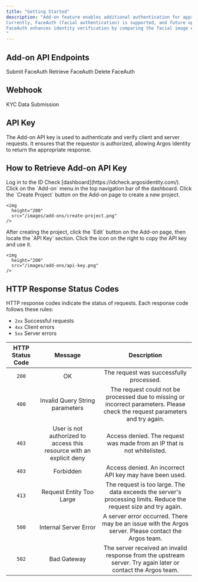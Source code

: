 ```yaml
---
title: "Getting Started"
description: "Add-on feature enables additional authentication for approved submissions in customer projects. 
Currently, FaceAuth (facial authentication) is supported, and future updates will introduce additional verification methods such as identity documents, official papers, and certificates.
FaceAuth enhances identity verification by comparing the facial image extracted from the submitted ID during the ID Check process with the user's submitted facial image.
"
---
```


## Add-on API Endpoints

<CardGroup cols={3}>
  <Card title="POST/FaceAuth" icon="person-circle-plus" href="/add-on/en/post-faceauth">
    Submit FaceAuth
  </Card>
  <Card title="GET/FaceAuth" icon="person-circle-check" href="/add-on/en/get-faceauth">
    Retrieve FaceAuth
  </Card>
  <Card title="DELETE/FaceAuth" icon="person-circle-xmark" href="/add-on/en/delete-faceauth">
    Delete FaceAuth
  </Card>
</CardGroup>

## Webhook

<CardGroup cols={1}>
  <Card title="FaceAuth" icon="person-circle-plus" href="/add-on/en/add-on-web">
    KYC Data Submission
  </Card>
</CardGroup>

## API Key

The Add-on API key is used to authenticate and verify client and server requests. It ensures that the requestor is authorized, allowing Argos Identity to return the appropriate response.

## How to Retrieve Add-on API Key

<Steps>
  <Step title="Log in to Dashboard">
    Log in to the ID Check [dashboard](https://idcheck.argosidentity.com/).
  </Step>
  <Step title="Access Settings Menu">
    Click on the `Add-on` menu in the top navigation bar of the dashboard.
  </Step>
  <Step title="Create a Project">
    Click the `Create Project` button on the Add-on page to create a new project.

    <img
      height="200"
      src="/images/add-ons/create-project.png"
    />
  </Step>
  <Step title="Retrieve API Key">
    After creating the project, click the `Edit` button on the Add-on page, then locate the `API Key` section. Click the icon on the right to copy the API key and use it.

    <img
      height="200"
      src="/images/add-ons/api-key.png"
    />
  </Step>
</Steps>

## HTTP Response Status Codes

HTTP response codes indicate the status of requests. Each response code follows these rules:

- `2xx`  Successful requests
- `4xx`  Client errors
- `5xx`  Server errors

| HTTP Status Code | Message                                                              | Description                                                                                                                   |
| :--------------: | :------------------------------------------------------------------: | :---------------------------------------------------------------------------------------------------------------------------: |
| `200`            | OK                                                                   | The request was successfully processed.                                                                                       |
| `400`            | Invalid Query String parameters                                      | The request could not be processed due to missing or incorrect parameters. Please check the request parameters and try again. |
| `403`            | User is not authorized to access this resource with an explicit deny | Access denied. The request was made from an IP that is not whitelisted.                                                       |
| `403`            | Forbidden                                                            | Access denied. An incorrect API key may have been used.                                                                       |
| `413`            | Request Entity Too Large                                             | The request is too large. The data exceeds the server's processing limits. Reduce the request size and try again.             |
| `500`            | Internal Server Error                                                | A server error occurred. There may be an issue with the Argos server. Please contact the Argos team.                          |
| `502`            | Bad Gateway                                                          | The server received an invalid response from the upstream server. Try again later or contact the Argos team.                  |